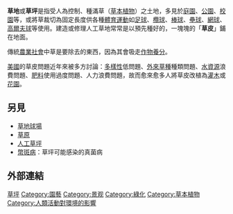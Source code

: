 {{Redirect|草坪}}
'''草地'''或'''草坪'''是指受人為控制、種滿草（[[草本植物|草本植物]]）之土地，多見於[[庭園|庭園]]、[[公園|公園]]、[[校園|校園]]等，或將草裁切為固定長度供各種[[體育運動|體育運動]]如[[足球|足球]]、[[欖球|欖球]]、[[棒球|棒球]]、[[壘球|壘球]]、[[網球|網球]]、[[高爾夫球|高爾夫球]]等使用。建造或修理人工草地常常是以預先種好的，一塊塊的「'''草皮'''」鋪在地面。

傳統[[農業社會|農業社會]]中草是要除去的東西，因為其會吸走[[作物|作物]][[養分|養分]]。

[[美國|美國]]的草皮問題近年來被多方討論：[[生物多樣性|多樣性]]低問題、[[外來物種|外來草種]]種類問題、[[水資源|水資源]]浪費問題、[[肥料|肥料]]使用過度問題、人力浪費問題，故而愈來愈多人將草皮改植為[[灌木|灌木]]或[[花園|花園]]。

== 另見 ==
*[[草地球場|草地球場]]
*[[草原|草原]]
*[[人工草坪|人工草坪]]
*[[幣斑病|幣斑病]]：草坪可能感染的真菌病

== 外部連結 ==
{{Commons category-inline|Lawns}}

{{Authority control}}
[[Category:草坪|]]
[[Category:園藝|Category:園藝]]
[[Category:景观|Category:景观]]
[[Category:綠化|Category:綠化]]
[[Category:草本植物|Category:草本植物]]
[[Category:人類活動對環境的影響|Category:人類活動對環境的影響]]